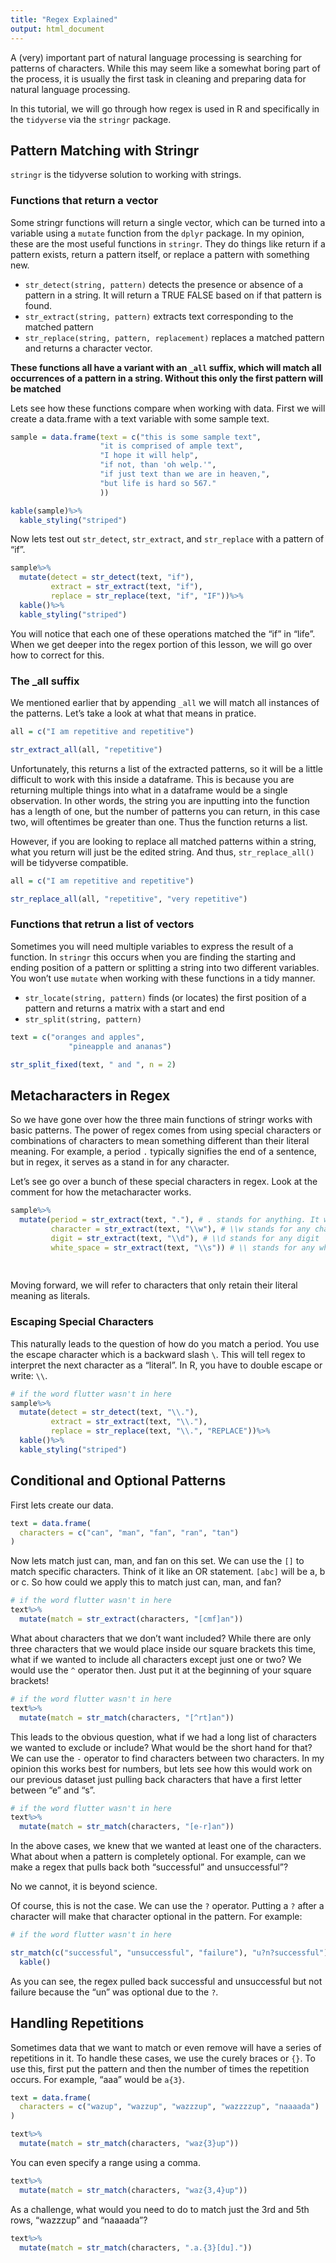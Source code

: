 ```yaml
---
title: "Regex Explained"
output: html_document
---
```


A (very) important part of natural language processing is searching for patterns of characters. While this may seem like a somewhat boring part of the process, it is usually the first task in cleaning and preparing data for natural language processing. 

In this tutorial, we will go through how regex is used in R and specifically in the `tidyverse` via the `stringr` package. 

## Pattern Matching with Stringr

`stringr` is the tidyverse solution to working with strings.

### Functions that return a vector

Some stringr functions will return a single vector, which can be turned into a variable using a `mutate` function from the `dplyr` package. In my opinion, these are the most useful functions in `stringr`. They do things like return if a pattern exists, return a pattern itself, or replace a pattern with something new.  

* `str_detect(string, pattern)` detects the presence or absence of a pattern in a string. It will return a TRUE FALSE based on if that pattern is found.
* `str_extract(string, pattern)` extracts text corresponding to the matched pattern
* `str_replace(string, pattern, replacement)` replaces a matched pattern and returns a character vector.

**These functions all have a variant with an `_all` suffix, which will match all occurrences of a pattern in a string. Without this only the first pattern will be matched**

Lets see how these functions compare when working with data. First we will create a data.frame with a text variable with some sample text.

```r
sample = data.frame(text = c("this is some sample text",
                    "it is comprised of ample text",
                    "I hope it will help",
                    "if not, than 'oh welp.'",
                    "if just text than we are in heaven,",
                    "but life is hard so 567."
                    ))

kable(sample)%>%
  kable_styling("striped")
```

Now lets test out `str_detect`, `str_extract`, and `str_replace` with a pattern of "if".

```r

sample%>%
  mutate(detect = str_detect(text, "if"),
         extract = str_extract(text, "if"),
         replace = str_replace(text, "if", "IF"))%>%
  kable()%>%
  kable_styling("striped")

```


You will notice that each one of these operations matched the "if" in "life". When we get deeper into the regex portion of this lesson, we will go over how to correct for this. 

### The _all suffix

We mentioned earlier that by appending `_all` we will match all instances of the patterns. Let's take a look at what that means in pratice. 

```r
all = c("I am repetitive and repetitive")

str_extract_all(all, "repetitive")
```

Unfortunately, this returns a list of the extracted patterns, so it will be a little difficult to work with this inside a dataframe. This is because you are returning multiple things into what in a dataframe would be a single observation. In other words, the string you are inputting into the function has a length of one, but the number of patterns you can return, in this case two, will oftentimes be greater than one. Thus the function returns a list.  

However, if you are looking to replace all matched patterns within a string, what you return will just be the edited string. And thus, `str_replace_all()` will be tidyverse compatible.  

```r
all = c("I am repetitive and repetitive")

str_replace_all(all, "repetitive", "very repetitive")
```

### Functions that retrun a list of vectors

Sometimes you will need multiple variables to express the result of a function. In `stringr` this occurs when you are finding the starting and ending position of a pattern or splitting a string into two different variables. You won't use `mutate` when working with these functions in a tidy manner. 

* `str_locate(string, pattern)` finds (or locates) the first position of a pattern and returns a matrix with a start and end
* `str_split(string, pattern)`

```r

text = c("oranges and apples",
             "pineapple and ananas")

str_split_fixed(text, " and ", n = 2)
```

## Metacharacters in Regex

So we have gone over how the three main functions of stringr works with basic patterns. The power of regex comes from using special characters or combinations of characters to mean something different than their literal meaning. For example, a period `.` typically signifies the end of a sentence, but in regex, it serves as a stand in for any character. 

Let's see go over a bunch of these special characters in regex. Look at the comment for how the metacharacter works.

```r

sample%>%
  mutate(period = str_extract(text, "."), # . stands for anything. It will return the first character
         character = str_extract(text, "\\w"), # \\w stands for any character
         digit = str_extract(text, "\\d"), # \\d stands for any digit
         white_space = str_extract(text, "\\s")) # \\ stands for any whitespace
  
  

```

Moving forward, we will refer to characters that only retain their literal meaning as literals. 

### Escaping Special Characters

This naturally leads to the question of how do you match a period. You use the escape character which is a backward slash `\`. This will tell regex to interpret the next character as a "literal". In R, you have to double escape or write: `\\`.

```r
# if the word flutter wasn't in here 
sample%>%
  mutate(detect = str_detect(text, "\\."),
         extract = str_extract(text, "\\."),
         replace = str_replace(text, "\\.", "REPLACE"))%>%
  kable()%>%
  kable_styling("striped")


```

## Conditional and Optional Patterns

First lets create our data.

```r

text = data.frame(
  characters = c("can", "man", "fan", "ran", "tan")
)

```

Now lets match just can, man, and fan on this set. We can use the `[]` to match specific characters. Think of it like an OR statement. `[abc]` will be a, b or c. So how could we apply this to match just can, man, and fan? 

```r
# if the word flutter wasn't in here 
text%>%
  mutate(match = str_extract(characters, "[cmf]an"))

```

What about characters that we don't want included? While there are only three characters that we would place inside our square brackets this time, what if we wanted to include all characters except just one or two? We would use the `^` operator then. Just put it at the beginning of your square brackets!

```r
# if the word flutter wasn't in here 
text%>%
  mutate(match = str_match(characters, "[^rt]an"))

```

This leads to the obvious question, what if we had a long list of characters we wanted to exclude or include? What would be the short hand for that? We can use the `-` operator to find characters between two characters. In my opinion this works best for numbers, but lets see how this would work on our previous dataset just pulling back characters that have a first letter between "e" and "s".

```r
# if the word flutter wasn't in here 
text%>%
  mutate(match = str_match(characters, "[e-r]an"))

```

In the above cases, we knew that we wanted at least one of the characters. What about when a pattern is completely optional. For example, can we make a regex that pulls back both "successful" and unsuccessful"? 

No we cannot, it is beyond science. 

Of course, this is not the case. We can use the `?` operator. Putting a `?` after a character will make that character optional in the pattern. For example:

```r
# if the word flutter wasn't in here 

str_match(c("successful", "unsuccessful", "failure"), "u?n?successful")%>%
  kable()

```

As you can see, the regex pulled back successful and unsuccessful but not failure because the "un" was optional due to the `?`.

## Handling Repetitions 

Sometimes data that we want to match or even remove will have a series of repetitions in it. To handle these cases, we use the curely braces or `{}`. To use this, first put the pattern and then the number of times the repetition occurs. For example, "aaa" would be `a{3}`.

```r

text = data.frame(
  characters = c("wazup", "wazzup", "wazzzup", "wazzzzup", "naaaada")
)

text%>%
  mutate(match = str_match(characters, "waz{3}up"))

```

You can even specify a range using a comma. 

```r

text%>%
  mutate(match = str_match(characters, "waz{3,4}up"))

```

As a challenge, what would you need to do to match just the 3rd and 5th rows, "wazzzup" and "naaaada"?

```r

text%>%
  mutate(match = str_match(characters, ".a.{3}[du]."))

```
